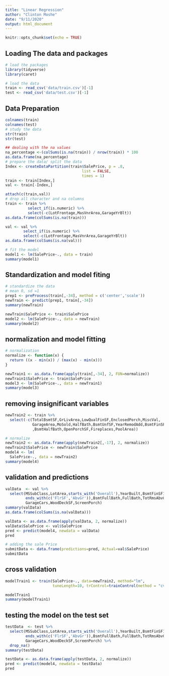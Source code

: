 ```yaml
---
title: "Linear Regression"
author: "Clinton Moshe"
date: "9/11/2020"
output: html_document
---
```


```r
knitr::opts_chunk$set(echo = TRUE)
```

## Loading The data and packages

```r
# load the packages
library(tidyverse)
library(caret)

# load the data
train <- read_csv('data/train.csv')[-1]
test <- read_csv('data/test.csv')[-1]
```

## Data Preparation

```r
colnames(train)
colnames(test)
# study the data
str(train)
str(test)

## dealing with the na values
na_percentage <-(colSums(is.na(train)) / nrow(train)) * 100
as.data.frame(na_percentage)
# prepare the data/ split the data
Index <- createDataPartition(train$SalePrice, p = .8, 
                                  list = FALSE, 
                                  times = 1)
train <- train[Index,]
val <- train[-Index,]

attach(c(train,val))
# drop all character and na columns
train <- train %>%
          select_if(is.numeric) %>%
          select(-c(LotFrontage,MasVnrArea,GarageYrBlt))
as.data.frame(colSums(is.na(train)))

val <- val %>%
        select_if(is.numeric) %>%
        select(-c(LotFrontage,MasVnrArea,GarageYrBlt))
as.data.frame(colSums(is.na(val)))

# fit the model
model1 <- lm(SalePrice~., data = train)
summary(model1)
```

## Standardization and model fiting

```r
# standardize the data
# mean 0, sd =1
prep1 <- preProcess(train[,-34], method = c('center','scale'))
newTrain <- predict(prep1, train[,-34])
summary(newTrain)

newTrain$SalePrice <- train$SalePrice
model2 <- lm(SalePrice~., data = newTrain)
summary(model2)
```

## normalization and model fitting

```r

# normalization
normalize <- function(x) {
  return ((x - min(x)) / (max(x) - min(x)))
}

newTrain1 <- as.data.frame(apply(train[,-34], 2, FUN=normalize))
newTrain1$SalePrice <- train$SalePrice
model3 <- lm(SalePrice~., data = newTrain1)
summary(model3)

```

## removing insignificant variables

```r
newTrain2 <- train %>%
  select(-c(TotalBsmtSF,GrLivArea,LowQualFinSF,EnclosedPorch,MiscVal,
            GarageArea,MoSold,HalfBath,BsmtUnfSF,YearRemodAdd,BsmtFinSF2,YrSold,`3SsnPorch`
            ,BsmtHalfBath,OpenPorchSF,Fireplaces,PoolArea))

# normalize
newTrain2 <- as.data.frame(apply(newTrain2[,-17], 2, normalize))
newTrain2$SalePrice <- newTrain$SalePrice
model4 <- lm(
  SalePrice~., data = newTrain2)
summary(model4)

```

## validation and predictions

```r
valData  <- val %>%
  select(MSSubClass,LotArea,starts_with('Overall'),YearBuilt,BsmtFinSF1,
         ends_with(c('FlrSF','AbvGr')),BsmtFullBath,FullBath,TotRmsAbvGrd,
         GarageCars,WoodDeckSF,ScreenPorch)
summary(valData)
as.data.frame(colSums(is.na(valData)))

valData <- as.data.frame(apply(valData, 2, normalize))
valData$SalePrice <- val$SalePrice
pred <- predict(model4, newdata = valData)
pred

# adding the sale Price
submitData <- data.frame(predictions=pred, Actual=val$SalePrice)
submitData 

```

## cross validation

```r
modelTrain1 <- train(SalePrice~., data=newTrain2, method="lm",
                     tuneLength=10, trControl=trainControl(method = "cv"))

modelTrain1
summary(modelTrain1)
```

## testing the model on the test set

```r
testData  <- test %>%
  select(MSSubClass,LotArea,starts_with('Overall'),YearBuilt,BsmtFinSF1,
         ends_with(c('FlrSF','AbvGr')),BsmtFullBath,FullBath,TotRmsAbvGrd,
         GarageCars,WoodDeckSF,ScreenPorch) %>%
  drop_na()
summary(testData)

testData <- as.data.frame(apply(testData, 2, normalize))
pred <- predict(model4, newdata = testData)
pred
```

